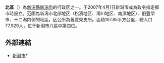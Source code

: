 {{日本區
| 自治體名 = 北區
|圖像=[[File:Niigata_Racecourse_01.jpg|240px]]
|圖像說明=[[日本中央競馬會|日本中央競馬會]][[新潟賽馬場|新潟賽馬場]]
| 區章 = 
| 區長 = 
| 日文原名 = 北区
| 平假名 = きたく
| 羅馬字拼音 = Kita-ku
| 都道府縣 = 新潟縣
| 市 = 新潟市
| 支廳 = 
| 編號 = 15101-7
| 面積 = 107.85
| 邊界未定 = 
| 人口 = 78,569
| 人口密度 = 
| 統計時間 = 2007年6月30日
| 自治體 = [[新潟市|新潟市]]：[[東區_(新潟市)|東區]]、[[江南區_(新潟市)|江南區]]<br>[[聖籠町|聖籠町]]、[[新發田市|新發田市]]、[[阿賀野市|阿賀野市]]
| 樹 = 
| 花 = 
| 鳥 = 
| 其他象徵物 = 
| 其他象徵 = 
| 郵遞區號 = 950-3393
| 所在地 = 北區葛塚3197番地
| 電話號碼 = 25-387-1000
| 外部連結 = http://www.city.niigata.jp/info/kita/
| 經度 = 
| 緯度 = 
| 地圖 = Kita-ku in Niigata City.svg
| 註記 = 人口：[http://www.city.niigata.jp/info/kikaku/toukei/juuki.htm 新潟市官方網頁]
}}
'''北區'''（{{jpn|j=北区|hg=きたく|rm=Kita ku|f=y}}）為[[新潟縣|新潟縣]][[新潟市|新潟市]]的行政区之一。于2007年4月1日新潟市成為政令指定都市時設立。范圍為新潟市北部地区（松濱地区、濁川地区、南濱地区）、旧豐榮市、十二潟内側的地區。区公所為舊豐榮支所。面積107.85平方公里，總人口77,929人，位于新潟市八區中第四位。

==外部連結==
*[http://www.city.niigata.jp/ 新潟市]* {{Wayback|url=http://www.city.niigata.jp/ |date=20100317111646 }}

{{新潟縣}}
{{Japan-geo-stub}}